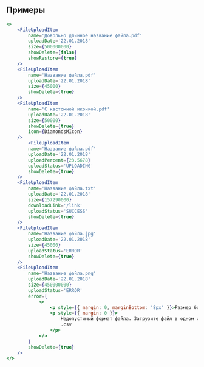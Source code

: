 ## Примеры

```jsx live mobileHeight={500}
<>
    <FileUploadItem
        name='Довольно длинное название файла.pdf'
        uploadDate='22.01.2018'
        size={500000000}
        showDelete={false}
        showRestore={true}
    />
    <FileUploadItem
        name='Название файла.pdf'
        uploadDate='22.01.2018'
        size={45000}
        showDelete={true}
    />
    <FileUploadItem
        name='С кастомной иконкой.pdf'
        uploadDate='22.01.2018'
        size={50000}
        showDelete={true}
        icon={DiamondsMIcon}
    />
        <FileUploadItem
        name='Название файла.pdf'
        uploadDate='22.01.2018'
        uploadPercent={23.5678}
        uploadStatus='UPLOADING'
        showDelete={true}
    />
    <FileUploadItem
        name='Название файла.txt'
        uploadDate='22.01.2018'
        size={157290000}
        downloadLink='/link'
        uploadStatus='SUCCESS'
        showDelete={true}
    />
    <FileUploadItem
        name='Название файла.jpg'
        uploadDate='22.01.2018'
        size={45000}
        uploadStatus='ERROR'
        showDelete={true}
    />
    <FileUploadItem
        name='Название файла.png'
        uploadDate='22.01.2018'
        size={450000000}
        uploadStatus='ERROR'
        error={
            <>
                <p style={{ margin: 0, marginBottom: '8px' }}>Размер больше 500 Кб</p>
                <p style={{ margin: 0 }}>
                    Недопустимый формат файла. Загрузите файл в одном из этих форматов: .txt, .xml,
                    .csv
                </p>
            </>
        }
        showDelete={true}
    />
</>
```

